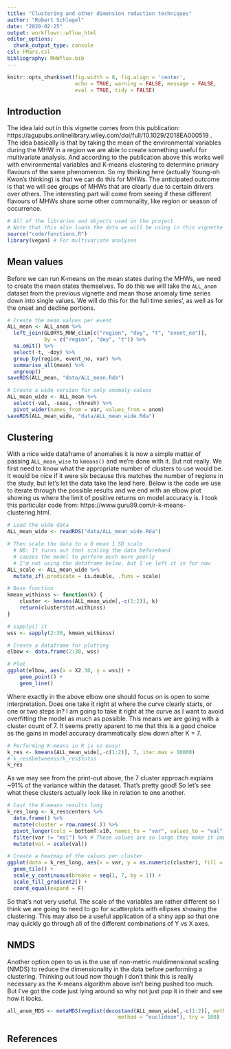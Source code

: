 ```yaml
---
title: "Clustering and other dimension reduction techniques"
author: "Robert Schlegel"
date: "2020-02-25"
output: workflowr::wflow_html
editor_options:
  chunk_output_type: console
csl: FMars.csl
bibliography: MHWflux.bib
---
```


```r
knitr::opts_chunk$set(fig.width = 8, fig.align = 'center',
                      echo = TRUE, warning = FALSE, message = FALSE, 
                      eval = TRUE, tidy = FALSE)
```

## Introduction

The idea laid out in this vignette comes from this publication: https://agupubs.onlinelibrary.wiley.com/doi/full/10.1029/2018EA000519 . The idea basically is that by taking the mean of the environmental variables during the MHW in a region we are able to create something useful for multivariate analysis. And according to the publication above this works well with environmental variables and K-means clustering to determine primary flavours of the same phenomenon. So my thinking here (actually Young-oh Kwon's thinking) is that we can do this for MHWs. The anticipated outcome is that we will see groups of MHWs that are clearly due to certain drivers over others. The interesting part will come from seeing if these different flavours of MHWs share some other commonality, like region or season of occurrence.

```r
# All of the libraries and objects used in the project
# Note that this also loads the data we will be using in this vignette
source("code/functions.R")
library(vegan) # For multivariate analyses
```

## Mean values

Before we can run K-means on the mean states during the MHWs, we need to create the mean states themselves. To do this we will take the `ALL_anom` dataset from the previous vignette and mean those anomaly time series down into single values. We will do this for the full time series', as well as for the onset and decline portions.

```r
# Create the mean values per event
ALL_mean <- ALL_anom %>% 
  left_join(GLORYS_MHW_clim[c("region", "doy", "t", "event_no")], 
            by = c("region", "doy", "t")) %>% 
  na.omit() %>% 
  select(-t, -doy) %>% 
  group_by(region, event_no, var) %>% 
  summarise_all(mean) %>% 
  ungroup()
saveRDS(ALL_mean, "data/ALL_mean.Rda")

# Create a wide version for only anomaly values
ALL_mean_wide <- ALL_mean %>% 
  select(-val, -seas, -thresh) %>% 
  pivot_wider(names_from = var, values_from = anom)
saveRDS(ALL_mean_wide, "data/ALL_mean_wide.Rda")
```

## Clustering

With a nice wide dataframe of anomalies it is now a simple matter of passing `ALL_mean_wise` to `kmeans()` and we're done with it. But not really. We first need to know what the appropriate number of clusters to use would be. It would be nice if it were six because this matches the number of regions in the study, but let's let the data take the lead here. Below is the code we use to iterate through the possible results and we end with an elbow plot showing us where the limit of positive returns on model accuracy is. I took this particular code from: https://www.guru99.com/r-k-means-clustering.html.

```r
# Load the wide data
ALL_mean_wide <- readRDS("data/ALL_mean_wide.Rda")

# Then scale the data to a 0 mean 1 SD scale
  # NB: It turns out that scaling the data beforehand
  # causes the model to perform much more poorly
  # I'm not using the dataframe below, but I've left it in for now
ALL_scale <- ALL_mean_wide %>% 
  mutate_if(.predicate = is.double, .funs = scale)

# Base function
kmean_withinss <- function(k) {
    cluster <- kmeans(ALL_mean_wide[,-c(1:2)], k)
    return(cluster$tot.withinss)
}

# sapply() it
wss <- sapply(2:30, kmean_withinss)

# Create a dataframe for plotting
elbow <- data.frame(2:30, wss)

# Plot
ggplot(elbow, aes(x = X2.30, y = wss)) +
    geom_point() +
    geom_line()
```

Where exactly in the above elbow one should focus on is open to some interpretation. Does one take it right at where the curve clearly starts, or one or two steps in? I am going to take it right at the curve as I want to avoid overfitting the model as much as possible. This means we are going with a cluster count of 7. It seems pretty aparent to me that this is a good choice as the gains in model accuracy drammatically slow down after K = 7.

```r
# Performing K-means in R is so easy!
k_res <- kmeans(ALL_mean_wide[,-c(1:2)], 7, iter.max = 10000)
# k_res$betweenss/k_res$totss
k_res
```

As we may see from the print-out above, the 7 cluster approach explains ~91% of the variance within the dataset. That's pretty good! So let's see what these clusters actually look like in relation to one another.

```r
# Cast the K-means results long
k_res_long <- k_res$centers %>% 
  data.frame() %>% 
  mutate(cluster = row.names(.)) %>% 
  pivot_longer(cols = bottomT:v10, names_to = "var", values_to = "val") %>% 
  filter(var != "msl") %>% # These values are so large they make it impossible to see anything else 
  mutate(val = scale(val))

# Create a heatmap of the values per cluster
ggplot(data = k_res_long, aes(x = var, y = as.numeric(cluster), fill = val)) +
  geom_tile() +
  scale_y_continuous(breaks = seq(1, 7, by = 1)) +
  scale_fill_gradient2() +
  coord_equal(expand = F)
```

So that's not very useful. The scale of the variables are rather different so I think we are going to need to go for scatterplots with ellipses showing the clustering. This may also be a useful application of a shiny app so that one may quickly go through all of the different combinations of Y vs X axes.

## NMDS

Another option open to us is the use of non-metric muldimensional scaling (NMDS) to reduce the dimensionality in the data before performing a clustering. Thinking out loud now though I don't think this is really necessary as the K-means algorithm above isn't being pushed too much. But I've got the code just lying around so why not just pop it in their and see how it looks.

```r
all_anom_MDS <- metaMDS(vegdist(decostand(ALL_mean_wide[,-c(1:2)], method = "standardize"),
                                    method = "euclidean"), try = 100)
```


## References

